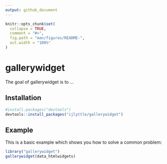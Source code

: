 ```yaml
---
output: github_document
---
```


<!-- README.md is generated from README.Rmd. Please edit that file -->

```r
knitr::opts_chunk$set(
  collapse = TRUE,
  comment = "#>",
  fig.path = "man/figures/README-",
  out.width = "100%"
)
```
# gallerywidget

The goal of gallerywidget is to ...

## Installation


``` r
#install.packages("devtools")
devtools::install_packages("ijlyttle/gallerywidget")
```

## Example

This is a basic example which shows you how to solve a common problem:

```r
library("gallerywidget")
gallerywidget(data_htmlwidgets)
```

